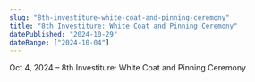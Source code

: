 ```yaml
---
slug: "8th-investiture-white-coat-and-pinning-ceremony"
title: "8th Investiture: White Coat and Pinning Ceremony"
datePublished: "2024-10-29"
dateRange: ["2024-10-04"]
---
```


<!--- content start --->

Oct 4, 2024 – 8th Investiture: White Coat and Pinning Ceremony

<!--- content end --->